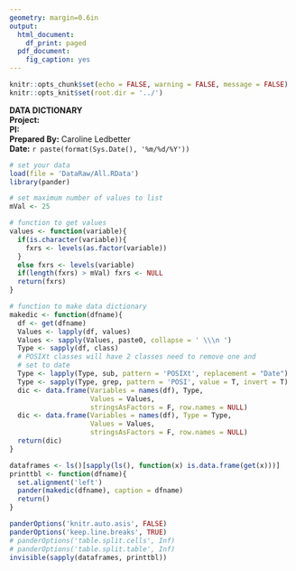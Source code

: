 ```yaml
---
geometry: margin=0.6in
output:
  html_document:
    df_print: paged
  pdf_document:
    fig_caption: yes
---
```


```r
knitr::opts_chunk$set(echo = FALSE, warning = FALSE, message = FALSE)
knitr::opts_knit$set(root.dir = '../')
```
**DATA DICTIONARY**  
**Project:**  
**PI:**  
**Prepared By:** Caroline Ledbetter  
**Date:** `r paste(format(Sys.Date(), '%m/%d/%Y'))`  
```r
# set your data
load(file = 'DataRaw/All.RData')
library(pander)
```

```r
# set maximum number of values to list
mVal <- 25

# function to get values
values <- function(variable){
  if(is.character(variable)){
    fxrs <- levels(as.factor(variable))
  }
  else fxrs <- levels(variable)
  if(length(fxrs) > mVal) fxrs <- NULL
  return(fxrs)
}

# function to make data dictionary
makedic <- function(dfname){
  df <- get(dfname)
  Values <- lapply(df, values)
  Values <- sapply(Values, paste0, collapse = ' \\\n ')
  Type <- sapply(df, class)
  # POSIXt classes will have 2 classes need to remove one and 
  # set to date
  Type <- lapply(Type, sub, pattern = 'POSIXt', replacement = "Date")
  Type <- sapply(Type, grep, pattern = 'POSI', value = T, invert = T)
  dic <- data.frame(Variables = names(df), Type, 
                    Values = Values, 
                    stringsAsFactors = F, row.names = NULL)
  dic <- data.frame(Variables = names(df), Type = Type, 
                    Values = Values, 
                    stringsAsFactors = F, row.names = NULL)
  return(dic)
}

dataframes <- ls()[sapply(ls(), function(x) is.data.frame(get(x)))]
printtbl <- function(dfname){
  set.alignment('left')
  pander(makedic(dfname), caption = dfname)
  return()
}

``` 


```r
panderOptions('knitr.auto.asis', FALSE)
panderOptions('keep.line.breaks', TRUE)
# panderOptions('table.split.cells', Inf)
# panderOptions('table.split.table', Inf)
invisible(sapply(dataframes, printtbl))

```
